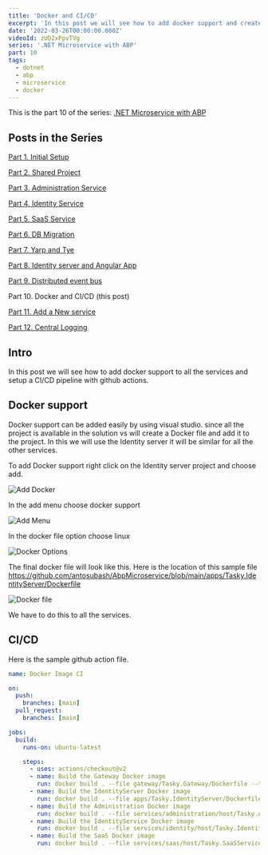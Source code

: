 ```yaml
---
title: 'Docker and CI/CD'
excerpt: 'In this post we will see how to add docker support and create a CI/CD with github actions'
date: '2022-03-26T00:00:00.000Z'
videoId: zUD2xPpvTVg
series: '.NET Microservice with ABP'
part: 10
tags:
  - dotnet
  - abp
  - microservice
  - docker
---
```


This is the part 10 of the series: [.NET Microservice with ABP](/posts/abp-microservice-series)

## Posts in the Series

[Part 1. Initial Setup](/posts/netcore-microservice-with-abp-init-part-1)

[Part 2. Shared Project](/posts/netcore-microservice-with-abp-shared-project-part-2)

[Part 3. Administration Service](/posts/netcore-microservice-with-abp-administration-services-part-3)

[Part 4. Identity Service](/posts/netcore-microservice-with-abp-identity-services-part-4)

[Part 5. SaaS Service](/posts/netcore-microservice-with-abp-saas-services-part-5)

[Part 6. DB Migration](/posts/netcore-microservice-with-abp-db-migration-part-6)

[Part 7. Yarp and Tye](/posts/netcore-microservice-with-abp-yarp-and-tye-part-7)

[Part 8. Identity server and Angular App](/posts/netcore-microservice-with-abp-identity-server-and-angular-part-8)

[Part 9. Distributed event bus](/posts/netcore-microservice-with-abp-distributed-event-bus-part-9)

Part 10. Docker and CI/CD (this post)

[Part 11. Add a New service](/posts/netcore-microservice-with-abp-add-new-service-part-11)

[Part 12. Central Logging](/posts/netcore-microservice-with-abp-add-central-logging-part-12)

<YoutubeVideo videoId={props.videoId} />

<TOCInline toc={props.toc} asDisclosure />

## Intro

In this post we will see how to add docker support to all the services and setup a CI/CD pipeline with github actions.

## Docker support

Docker support can be added easily by using visual studio. since all the project is available in the solution vs will create a Docker file and add it to the project. In this we will use the Identity server it will be similar for all the other services.

To add Docker support right click on the Identity server project and choose add.

![Add Docker](https://raw.githubusercontent.com/antosubash/images/main/assets/posts/microservice/part10/docker0.png)

In the add menu choose docker support

![Add Menu](https://raw.githubusercontent.com/antosubash/images/main/assets/posts/microservice/part10/docker1.png)

In the docker file option choose linux

![Docker Options](https://raw.githubusercontent.com/antosubash/images/main/assets/posts/microservice/part10/docker2.png)

The final docker file will look like this. Here is the location of this sample file https://github.com/antosubash/AbpMicroservice/blob/main/apps/Tasky.IdentityServer/Dockerfile

![Docker file](https://raw.githubusercontent.com/antosubash/images/main/assets/posts/microservice/part10/docker3.png)

We have to do this to all the services.

## CI/CD

Here is the sample github action file.

```yaml
name: Docker Image CI

on:
  push:
    branches: [main]
  pull_request:
    branches: [main]

jobs:
  build:
    runs-on: ubuntu-latest

    steps:
      - uses: actions/checkout@v2
      - name: Build the Gateway Docker image
        run: docker build . --file gateway/Tasky.Gateway/Dockerfile --tag gateway:dev
      - name: Build the IdentityServer Docker image
        run: docker build . --file apps/Tasky.IdentityServer/Dockerfile --tag identityserver:dev
      - name: Build the Administration Docker image
        run: docker build . --file services/administration/host/Tasky.AdministrationService.HttpApi.Host/Dockerfile --tag administration:dev
      - name: Build the IdentityService Docker image
        run: docker build . --file services/identity/host/Tasky.IdentityService.HttpApi.Host/Dockerfile --tag identityservice:dev
      - name: Build the SaaS Docker image
        run: docker build . --file services/saas/host/Tasky.SaaSService.HttpApi.Host/Dockerfile --tag saas:dev
```
